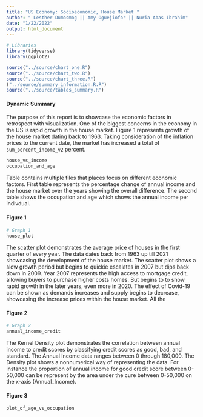 ```yaml
---
title: "US Economy: Socioeconomic, House Market "
author: " Lesther Dumosmog || Amy Oguejiofor || Nuria Abas Ibrahim"
date: "1/22/2022"
output: html_document
---
```



```r
# Libraries
library(tidyverse)
library(ggplot2)
```


```r
source("../source/chart_one.R")
source("../source/chart_two.R")
source("../source/chart_three.R")
("../source/summary_information.R.R")
source("../source/tables_summary.R")
```
#### Dynamic Summary
The purpose of this report is to showcase the economic factors in retrospect with visualization. One of the biggest concerns in the economy in the US is rapid growth in the house market. Figure 1 represents growth of the house market dating back to 1963. Taking consideration of the inflation prices to the current date, the market has increased a total of `sum_percent_income_v2` percent. 

```r
house_vs_income
occupation_and_age

```
Table contains multiple files that places focus on different economic factors. First table represents the percentage change of annual income and the house market over the years showing the overall difference. The second table shows the occupation and age which shows the annual income per indivdual. 

#### Figure 1
```r
# Graph 1
house_plot
```

The scatter plot demonstrates the average price of houses in the first quarter of every year. The data dates back from 1963 up till 2021 showcasing the development of the house market. The scatter plot shows a slow growth period but begins to quickie escalates in 2007 but dips back down in 2009. Year 2007 represents the high access  to mortgage credit, allowing buyers to purchase higher costs homes. But begins to to show rapid growth in the later years, even more in 2020. The effect of Covid-19 can be shown as demands increases and supply begins to decrease, showcasing the increase prices within the house market. All the

#### Figure 2
```r
# Graph 2
annual_income_credit
```
The Kernel Density plot demonstrates the correlation between annual income to credit scores by classifying credit scores as good, bad, and standard. The Annual Income data ranges between 0 through 180,000. The Density plot shows a nonnumerical way of representing the data. For instance the proportion of annual income for good credit score between 0-50,000 can be represent by the area under the cure between 0-50,000 on the x-axis (Annual_Income). 


#### Figure 3
```r
plot_of_age_vs_occupation
```


